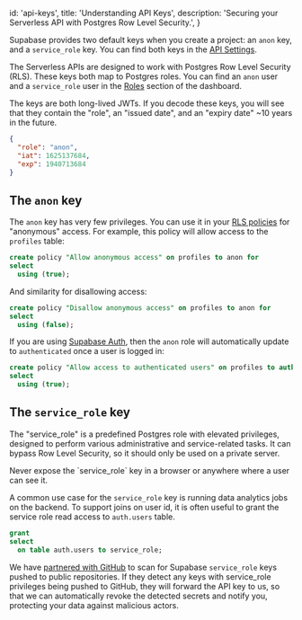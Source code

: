 
  id: 'api-keys',
  title: 'Understanding API Keys',
  description: 'Securing your Serverless API with Postgres Row Level Security.',
}

Supabase provides two default keys when you create a project: an `anon` key, and a `service_role` key. You can find both keys in the [API Settings](https://supabase.com/dashboard/project/_/settings/api).

The Serverless APIs are designed to work with Postgres Row Level Security (RLS). These keys both map to Postgres roles. You can find an `anon` user and a `service_role` user in the [Roles](http://supabase.com/dashboard/project/_/database/roles) section of the dashboard.

The keys are both long-lived JWTs. If you decode these keys, you will see that they contain the "role", an "issued date", and an "expiry date" ~10 years in the future.

```json
{
  "role": "anon",
  "iat": 1625137684,
  "exp": 1940713684
}
```

## The `anon` key

The `anon` key has very few privileges. You can use it in your [RLS policies](/docs/guides/auth/row-level-security) for "anonymous" access. For example, this policy will allow access to the `profiles` table:

```sql
create policy "Allow anonymous access" on profiles to anon for
select
  using (true);
```

And similarity for disallowing access:

```sql
create policy "Disallow anonymous access" on profiles to anon for
select
  using (false);
```

If you are using [Supabase Auth](/docs/guides/auth/overview), then the `anon` role will automatically update to `authenticated` once a user is logged in:

```sql
create policy "Allow access to authenticated users" on profiles to authenticated for
select
  using (true);
```

## The `service_role` key

The "service_role" is a predefined Postgres role with elevated privileges, designed to perform various administrative and service-related tasks. It can bypass Row Level Security, so it should only be used on a private server.

<Admonition type="caution">
  Never expose the `service_role` key in a browser or anywhere where a user can see it.
</Admonition>

A common use case for the `service_role` key is running data analytics jobs on the backend. To support joins on user id, it is often useful to grant the service role read access to `auth.users` table.

```sql
grant
select
  on table auth.users to service_role;
```

We have [partnered with GitHub](https://github.blog/changelog/2022-03-28-supabase-is-now-a-github-secret-scanning-partner/) to scan for Supabase `service_role` keys pushed to public repositories.
If they detect any keys with service_role privileges being pushed to GitHub, they will forward the API key to us, so that we can automatically revoke the detected secrets and notify you, protecting your data against malicious actors.


